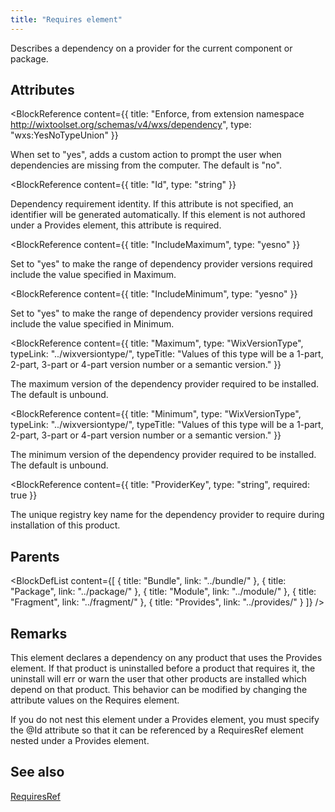 ```yaml
---
title: "Requires element"
---
```



Describes a dependency on a provider for the current component or package.


## Attributes

<BlockWrapper>

  <BlockReference
    content={{
      title: "Enforce, from extension namespace http://wixtoolset.org/schemas/v4/wxs/dependency",
      type: "wxs:YesNoTypeUnion"
    }}
  >
  When set to "yes", adds a custom action to prompt the user when dependencies are missing from the computer. The default is "no".
  </BlockReference>

  <BlockReference
    content={{
      title: "Id",
      type: "string"
    }}
  >
  Dependency requirement identity. If this attribute is not specified, an identifier will be generated automatically.
   If this element is not authored under a Provides element, this attribute is required.
  </BlockReference>

  <BlockReference
    content={{
      title: "IncludeMaximum",
      type: "yesno"
    }}
  >
  Set to "yes" to make the range of dependency provider versions required include the value specified in Maximum.
  </BlockReference>

  <BlockReference
    content={{
      title: "IncludeMinimum",
      type: "yesno"
    }}
  >
  Set to "yes" to make the range of dependency provider versions required include the value specified in Minimum.
  </BlockReference>

  <BlockReference
    content={{
      title: "Maximum",
      type: "WixVersionType",
      typeLink: "../wixversiontype/",
      typeTitle: "Values of this type will be a 1-part, 2-part, 3-part or 4-part version number or a semantic version."
    }}
  >
  The maximum version of the dependency provider required to be installed. The default is unbound.
  </BlockReference>

  <BlockReference
    content={{
      title: "Minimum",
      type: "WixVersionType",
      typeLink: "../wixversiontype/",
      typeTitle: "Values of this type will be a 1-part, 2-part, 3-part or 4-part version number or a semantic version."
    }}
  >
  The minimum version of the dependency provider required to be installed. The default is unbound.
  </BlockReference>

  <BlockReference
    content={{
      title: "ProviderKey",
      type: "string",
      required: true
    }}
  >
  The unique registry key name for the dependency provider to require during installation of this product.
  </BlockReference>

</BlockWrapper>


## Parents

<BlockDefList content={[
    {
      title: "Bundle",
      link: "../bundle/"
    },
    {
      title: "Package",
      link: "../package/"
    },
    {
      title: "Module",
      link: "../module/"
    },
    {
      title: "Fragment",
      link: "../fragment/"
    },
    {
      title: "Provides",
      link: "../provides/"
    }
  ]}
/>

## Remarks

This element declares a dependency on any product that uses the Provides element. If that product is uninstalled
 before a product that requires it, the uninstall will err or warn the user that other products are installed
 which depend on that product. This behavior can be modified by changing the attribute values on the Requires element.

If you do not nest this element under a Provides element, you must specify the @Id attribute
 so that it can be referenced by a RequiresRef element nested under a Provides element.



## See also
[RequiresRef](../requiresref/)